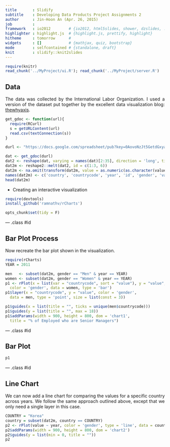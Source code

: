 ```yaml
---
title       : Slidify
subtitle    : Developing Data Products Project Assignments 2
author      : Jin-Hoon An (Apr. 26, 2015)
job         : 
framework   : io2012        # {io2012, html5slides, shower, dzslides, ...}
highlighter : highlight.js  # {highlight.js, prettify, highlight}
hitheme     : tomorrow      # 
widgets     : []            # {mathjax, quiz, bootstrap}
mode        : selfcontained # {standalone, draft}
knit        : slidify::knit2slides
---
```



```r
require(knitr)
read_chunk('../MyProject/ui.R'); read_chunk('../MyProject/server.R')

```


<style>
p {
  text-align: justify;
}
body {
 background-image: url(libraries/frameworks/minimal/images/light_wool.png)
}
</style>

## Data

The data was collected by the International Labor Organization. I used a version of the dataset put together by the excellent data visualization blog: [thewhyaxis](http://thewhyaxis.info/gap-remake/). 

```r
get_gdoc <- function(url){
  require(RCurl)
  s = getURLContent(url)
  read.csv(textConnection(s))
}

durl <- "https://docs.google.com/spreadsheet/pub?key=0AovoNzJt5GetdGxyaVlpM3ZtTVBiNjlDS0hvanVORnc&single=true&gid=0&output=csv"

dat <- get_gdoc(durl)
dat2 <- reshape(dat, varying = names(dat)[2:35], direction = 'long', timevar = "year")
dat2m <- reshape2::melt(dat2, id = c(1:3, 6))
dat2m <- na.omit(transform(dat2m, value = as.numeric(as.character(value))))
names(dat2m) <- c('country', 'countrycode', 'year', 'id', 'gender', 'value')
head(dat2m)
```

* Creating an interactive visualization

```r
require(devtools)
install_github('ramnathv/rCharts')
```

 
```r
opts_chunk$set(tidy = F)
```

--- .class #id 

## Bar Plot Process

Now recreate the bar plot shown in the visualization.

<div id='chart1'></div>

```r
require(rCharts)
YEAR = 2011

men   <- subset(dat2m, gender == "Men" & year == YEAR)
women <- subset(dat2m, gender == "Women" & year == YEAR)
p1 <- rPlot(x = list(var = "countrycode", sort = "value"), y = "value", 
  color = 'gender', data = women, type = 'bar')
p1$layer(x = "countrycode", y = "value", color = 'gender', 
  data = men, type = 'point', size = list(const = 3))

p1$guides(x = list(title = "", ticks = unique(men$countrycode)))
p1$guides(y = list(title = "", max = 18))
p1$addParams(width = 900, height = 800, dom = 'chart1',
  title = "% of Employed who are Senior Managers")
```

--- .class #id 

## Bar Plot

```r
p1
```

--- .class #id 

## Line Chart

We can now add a line chart for comparing the values for a specific country across years. We follow the same approach outlined above, except that we only need a single layer in this case.

<div id='chart2'></div>


```r
COUNTRY = "Korea"
country = subset(dat2m, country == COUNTRY)
p2 <- rPlot(value ~ year, color = 'gender', type = 'line', data = country)
p2$addParams(width = 900, height = 800, dom = 'chart2')
p2$guides(y = list(min = 0, title = ""))
p2
```